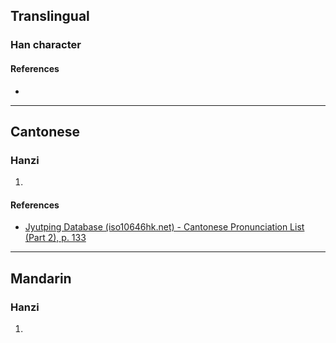 {{character info/new}}
==Translingual==

===Han character===
{{Han char|rn=75|rad=木|as=18|sn=22|four=42927|canj=DUOB|ids=⿰木巂}}

====References====
* {{Han ref|kx=0563.170|dkj=15924|dj=0951.300|hdz=21323.100|uh=6B08|ud=27400|bh=F6E5|bd=63205}}

----

==Cantonese==

===Hanzi===
{{yue-hanzi|jyut=[[wai4]]|y=wai4}}

# {{rfdef|yue|sort=木18}}

====References====
* [http://www.iso10646hk.net/jp/document/download.jsp Jyutping Database (iso10646hk.net) - Cantonese Pronunciation List (Part 2), p. 133]

----

==Mandarin==

===Hanzi===
{{cmn-hanzi|pin=[[wéi]] ([[wei2]])|wg=wei<sup>2</sup>}}

# {{rfdef|cmn|sort=木18}}
